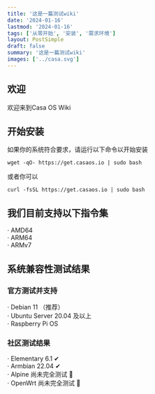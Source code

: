---
title: '这是一篇测试wiki'
date: '2024-01-16'
lastmod: '2024-01-16'
tags: ['从零开始', '安装', '需求环境']
layout: PostSimple
draft: false
summary: '这是一篇测试wiki'
images: ['../casa.svg']
---

## 欢迎

欢迎来到Casa OS Wiki

<TOCInline toc={props.toc} exclude="Introduction" />

## 开始安装

如果你的系统符合要求，请运行以下命令以开始安装

```
wget -qO- https://get.casaos.io | sudo bash
```

或者你可以

```
curl -fsSL https://get.casaos.io | sudo bash
```

## 我们目前支持以下指令集

· AMD64  
· ARM64  
· ARMv7  

## 系统兼容性测试结果

### 官方测试并支持
· Debian 11 （推荐）  
· Ubuntu Server 20.04 及以上  
· Raspberry Pi OS  

### 社区测试结果
· Elementary 6.1 ✔  
· Armbian 22.04 ✔  
· Alpine 尚未完全测试 🚧  
· OpenWrt 尚未完全测试 🚧  